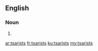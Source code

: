 ==English==

===Noun===
{{head|en|plural}}

# {{plural of|tsarist|lang=en}}

[[ar:tsarists]]
[[fr:tsarists]]
[[ku:tsarists]]
[[my:tsarists]]